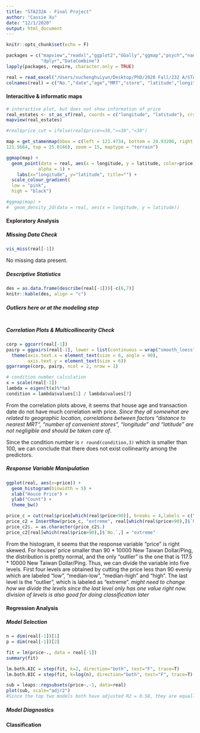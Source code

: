 ```yaml
---
title: "STA232A - Final Project"
author: "Cassie Xu"
date: "12/1/2020"
output: html_document
---
```


```r
knitr::opts_chunk$set(echo = F)

packages = c("mapview","readxl","ggplot2","GGally","ggmap","psych","naniar",
             "dplyr","DataCombine")
lapply(packages, require, character.only = TRUE)

real = read_excel("/Users/xuchenghuiyun/Desktop/PhD/2020 Fall/232 A/STA232FinalProject/Real_estate_valuation.xlsx")
colnames(real) = c("No.","date","age","MRT","store", "latitude","longitude","price")
```

#### Interacitive & informatic maps

```r
# interactive plot, but does not show information of price
real_estates <- st_as_sf(real, coords = c("longitude", "latitude"), crs = 4326)
mapview(real_estates)
```

```r
#real$price_cut = ifelse(real$price>=38,">=38","<38")

map = get_stamenmap(bbox = c(left = 121.4734, bottom = 24.93206, right =
121.5664, top = 25.0146), zoom = 15, maptype = "terrain")

ggmap(map) +
  geom_point(data = real, aes(x = longitude, y = latitude, color=price),
            alpha = 1) +
    labs(x="longitude", y="latitude", title="") +
  scale_colour_gradient(
  low = "pink",
  high = "black")

#ggmap(map) + 
#  geom_density_2d(data = real, aes(x = longitude, y = latitude))
```


#### Exploratory Analysis 

##### Missing Data Check

```r
vis_miss(real[-1])
```

No missing data present.

##### Descriptive Statistics

```r
des = as.data.frame(describe(real[-1]))[-c(6,7)]
knitr::kable(des, align = "c")
```

##### Outliers *here or at the modeling step*

```r

```


##### Correlation Plots & Multicollinearity Check

```r
corp = ggcorr(real[-1])
pairp = ggpairs(real[-1], lower = list(continuous = wrap("smooth_loess", alpha = 1, size = 1, color='#00BFC4')), upper = list(continuous = wrap("cor", alpha = 1, size = 3))) +
  theme(axis.text.x = element_text(size = 6, angle = 90),
        axis.text.y = element_text(size = 6))
ggarrange(corp, pairp, ncol = 2, nrow = 1)

# condition number calculation
x = scale(real[-1])
lambda = eigen(t(x)%*%x)
condition = lambda$values[1] / lambda$values[7]
```

From the correlation plots above, it seems that house age and transaction date do not have much correlation with price. *Since they all somewhat are related to geographic location, correlations between factors "distance to nearest MRT", "number of convenient stores", "longitude" and "latitude" are not negligible and should be taken care of*.

Since the condition number is `r round(condition,3)` which is smaller than 100, we can conclude that there does not exist collinearity among the predictors.

##### Response Variable Manipulation

```r
ggplot(real, aes(x=price)) + 
  geom_histogram(binwidth = 5) +
  xlab("House Price") +
  ylab("Count") +
  theme_bw()

price_c = cut(real$price[which(real$price<90)], breaks = 4,labels = c("low","median-low","median-high","high")) %>% as.data.frame()
price_c2 = InsertRow(price_c, "extreme", real[which(real$price>90),]$`No.`)
price_c2$. = as.character(price_c2$.)
price_c2[real[which(real$price>90),]$`No.`,] = "extreme"
```

From the histogram, it seems that the response variable "price" is right skewed. For houses' price smaller than 90 * 10000 New Taiwan Dollar/Ping, the distribution is pretty normal, and the only "outlier" is the one that is 117.5 * 10000 New Taiwan Dollar/Ping. Thus, we can divide the variable into five levels. First four levels are obtained by cutting the price less than 90 evenly which are labeled "low", "median-low", "median-high" and "high". The last level is the "outlier", which is labeled as "extreme". *might need to change how we divide the levels since the last level only has one value right now. division of levels is also good for doing classification later*


#### Regression Analysis

##### Model Selection

```r
n = dim(real[-1])[1]
p = dim(real[-1])[2]

fit = lm(price~., data = real[-1])
summary(fit)

lm.both.AIC = step(fit, k=2, direction="both", test="F", trace=T)
lm.both.BIC = step(fit, k=log(n), direction="both", test="F", trace=T)

sub = leaps::regsubsets(price~.-1, data=real)
plot(sub, scale="adjr2") 
#Since the top two models both have adjusted R2 = 0.58, they are equally good in terms of adjusted R2
```

##### Model Diagnostics


#### Classification










